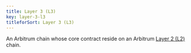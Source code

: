 ```yaml
---
title: Layer 3 (L3)
key: layer-3-l3
titleforSort: Layer 3 (L3)
---
```

<p>
An Arbitrum chain whose core contract reside on an  Arbitrum <a href="/intro/glossary#layer-2-l2">Layer 2 (L2)</a> chain.
</p>

